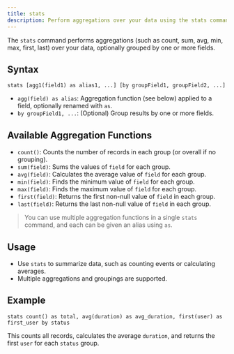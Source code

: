 ```yaml
---
title: stats
description: Perform aggregations over your data using the stats command in QQL.
---
```



<Badge text="table" />

The `stats` command performs aggregations (such as count, sum, avg, min, max, first, last) over your data, optionally grouped by one or more fields.

## Syntax

```
stats [agg1(field1) as alias1, ...] [by groupField1, groupField2, ...]
```

- `agg(field) as alias`: Aggregation function (see below) applied to a field, optionally renamed with `as`.
- `by groupField1, ...`: (Optional) Group results by one or more fields.

## Available Aggregation Functions

- `count()`: Counts the number of records in each group (or overall if no grouping).
- `sum(field)`: Sums the values of `field` for each group.
- `avg(field)`: Calculates the average value of `field` for each group.
- `min(field)`: Finds the minimum value of `field` for each group.
- `max(field)`: Finds the maximum value of `field` for each group.
- `first(field)`: Returns the first non-null value of `field` in each group.
- `last(field)`: Returns the last non-null value of `field` in each group.

> You can use multiple aggregation functions in a single `stats` command, and each can be given an alias using `as`.

## Usage

- Use `stats` to summarize data, such as counting events or calculating averages.
- Multiple aggregations and groupings are supported.

## Example

```
stats count() as total, avg(duration) as avg_duration, first(user) as first_user by status
```

This counts all records, calculates the average `duration`, and returns the first `user` for each `status` group.